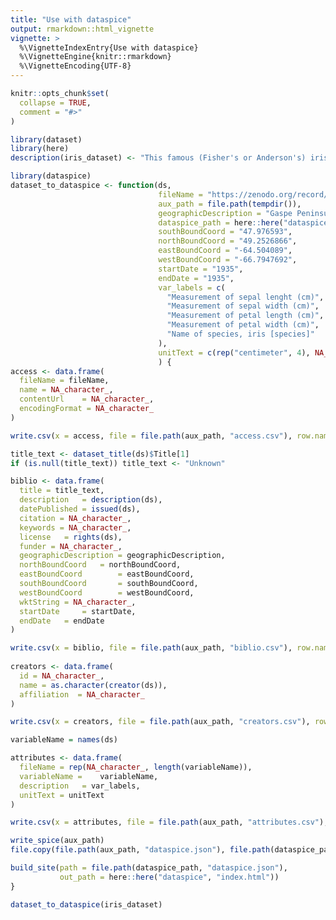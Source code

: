 ```yaml
---
title: "Use with dataspice"
output: rmarkdown::html_vignette
vignette: >
  %\VignetteIndexEntry{Use with dataspice}
  %\VignetteEngine{knitr::rmarkdown}
  %\VignetteEncoding{UTF-8}
---
```


```r
knitr::opts_chunk$set(
  collapse = TRUE,
  comment = "#>"
)
```

```r
library(dataset)
library(here)
description(iris_dataset) <- "This famous (Fisher's or Anderson's) iris data set gives the measurements in centimeters of the variables sepal length and width and petal length and width, respectively, for 50 flowers from each of 3 species of iris."
```


```r
library(dataspice)
dataset_to_dataspice <- function(ds, 
                                 fileName = "https://zenodo.org/record/7421899/files/iris.csv?download=1",
                                 aux_path = file.path(tempdir()), 
                                 geographicDescription = "Gaspe Peninsula, Canada",
                                 dataspice_path = here::here("dataspice"), 
                                 southBoundCoord = "47.976593", 
                                 northBoundCoord = "49.2526866",
                                 eastBoundCoord = "-64.504089", 
                                 westBoundCoord = "-66.7947692",
                                 startDate = "1935", 
                                 endDate = "1935",
                                 var_labels = c(
                                   "Measurement of sepal lenght (cm)",
                                   "Measurement of sepal width (cm)",
                                   "Measurement of petal length (cm)",
                                   "Measurement of petal width (cm)",
                                   "Name of species, iris [species]"
                                 ),
                                 unitText = c(rep("centimeter", 4), NA_character_)
                                 ) {
access <- data.frame(
  fileName = fileName,
  name = NA_character_,
  contentUrl	= NA_character_, 
  encodingFormat = NA_character_
)  

write.csv(x = access, file = file.path(aux_path, "access.csv"), row.names = F)

title_text <- dataset_title(ds)$Title[1]
if (is.null(title_text)) title_text <- "Unknown"

biblio <- data.frame(
  title	= title_text, 
  description	= description(ds), 
  datePublished	= issued(ds), 
  citation = NA_character_,
  keywords = NA_character_, 
  license	= rights(ds), 
  funder = NA_character_, 
  geographicDescription	= geographicDescription, 
  northBoundCoord 	= northBoundCoord, 
  eastBoundCoord		= eastBoundCoord, 
  southBoundCoord		= southBoundCoord, 
  westBoundCoord		= westBoundCoord, 
  wktString	= NA_character_, 
  startDate		= startDate, 
  endDate	= endDate 
)

write.csv(x = biblio, file = file.path(aux_path, "biblio.csv"), row.names = F)
  
creators <- data.frame(
  id = NA_character_,
  name = as.character(creator(ds)), 
  affiliation  = NA_character_
)

write.csv(x = creators, file = file.path(aux_path, "creators.csv"), row.names = F)

variableName = names(ds)

attributes <- data.frame(
  fileName = rep(NA_character_, length(variableName)),
  variableName = 	variableName,
  description	= var_labels,
  unitText = unitText
)

write.csv(x = attributes, file = file.path(aux_path, "attributes.csv"), row.names = F)

write_spice(aux_path)
file.copy(file.path(aux_path, "dataspice.json"), file.path(dataspice_path, "dataspice.json"), overwrite = T)

build_site(path = file.path(dataspice_path, "dataspice.json"), 
           out_path = here::here("dataspice", "index.html"))
}

```

```r
dataset_to_dataspice(iris_dataset)
```

